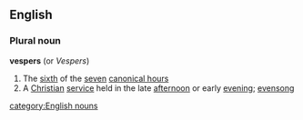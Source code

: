 ==English==
===Plural noun===
{{wikipedia}}
'''vespers'''  (or ''Vespers'')
#The [[sixth]] of the [[seven]] [[canonical hours]]
#A [[Christian]] [[service]] held in the late [[afternoon]] or early [[evening]]; [[evensong]]
[[category:English nouns]]